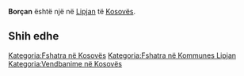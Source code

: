 {{Fshat në 
 | Emri                = Borçan
 | EmriAlt                = 
 | NAME_SHORT_FORM=      
 | NAME_GENERIC=      
 | NAME_SORT_NAME_RO=      BORCAN
 | FULL_NAME_RO = Borçan
 | FULL_NAME_ND_RO=Borcan
 | SORT_NAME_RG=BORCAN
 | FULL_NAME_RG=Borçan
 | FULL_NAME_ND_RG=Borcan
 | SRP_NAME_SHORT_FORM=      
 | SRP_NAME_GENERIC=      
 | SRP_NAME_SORT_NAME_RO=      
 | SRP_FULL_NAME_RO = 
 | SRP_FULL_NAME_ND_RO=
 | SRP_SORT_NAME_RG=
 | SRP_FULL_NAME_RG=
 | SRP_FULL_NAME_ND_RG=
 | Emri (Rasa dhanore) = 
 | Figura              = 
 | Shteti              = Kosovo
 | Komuna              = Lipjan
 | Kodi postar         = 
 | Sipërfaqja          = 

 | Popullsia           = 

 | Regj. i popullsisë  = 
 | Dend. e popullsisë  = 
 | Faqja zyrtare       = 
 <!--- Koordinatat ----> 
 | Gjerësia            = 43.074444
 | Gjatësia            = 20.917222
 | Lartësia            = 
}}
'''Borçan''' është një [[]] në [[Lipjan]] të [[Kosovës]].

<!-- == Gjeografia == -->
<!-- == Historia == -->
<!-- == Demografia == -->
== Shih edhe ==
{{Komuna Lipjan}}
{{Kosovo-Administrata-Cung}}

[[Kategoria:Fshatra në Kosovës]]
[[Kategoria:Fshatra në Kommunes Lipjan]]
[[Kategoria:Vendbanime në Kosovës]]